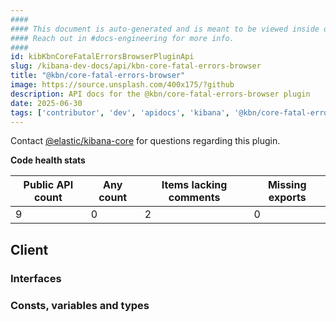 ```yaml
---
####
#### This document is auto-generated and is meant to be viewed inside our experimental, new docs system.
#### Reach out in #docs-engineering for more info.
####
id: kibKbnCoreFatalErrorsBrowserPluginApi
slug: /kibana-dev-docs/api/kbn-core-fatal-errors-browser
title: "@kbn/core-fatal-errors-browser"
image: https://source.unsplash.com/400x175/?github
description: API docs for the @kbn/core-fatal-errors-browser plugin
date: 2025-06-30
tags: ['contributor', 'dev', 'apidocs', 'kibana', '@kbn/core-fatal-errors-browser']
---
```




Contact [@elastic/kibana-core](https://github.com/orgs/elastic/teams/kibana-core) for questions regarding this plugin.

**Code health stats**

| Public API count  | Any count | Items lacking comments | Missing exports |
|-------------------|-----------|------------------------|-----------------|
| 9 | 0 | 2 | 0 |

## Client

### Interfaces
<DocDefinitionList data={kbnCoreFatalErrorsBrowserObj.client.interfaces}/>

### Consts, variables and types
<DocDefinitionList data={kbnCoreFatalErrorsBrowserObj.client.misc}/>

